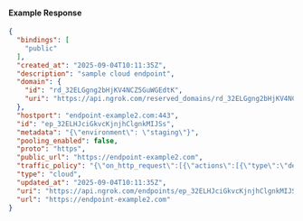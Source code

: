 
#### Example Response

```json
{
  "bindings": [
    "public"
  ],
  "created_at": "2025-09-04T10:11:35Z",
  "description": "sample cloud endpoint",
  "domain": {
    "id": "rd_32ELGgng2bHjKV4NCZ5GuWGEdtK",
    "uri": "https://api.ngrok.com/reserved_domains/rd_32ELGgng2bHjKV4NCZ5GuWGEdtK"
  },
  "hostport": "endpoint-example2.com:443",
  "id": "ep_32ELHJciGkvcKjnjhClgnkMIJSs",
  "metadata": "{\"environment\": \"staging\"}",
  "pooling_enabled": false,
  "proto": "https",
  "public_url": "https://endpoint-example2.com",
  "traffic_policy": "{\"on_http_request\":[{\"actions\":[{\"type\":\"deny\",\"config\":{\"status_code\":404}}]}]}",
  "type": "cloud",
  "updated_at": "2025-09-04T10:11:35Z",
  "uri": "https://api.ngrok.com/endpoints/ep_32ELHJciGkvcKjnjhClgnkMIJSs",
  "url": "https://endpoint-example2.com"
}
```
